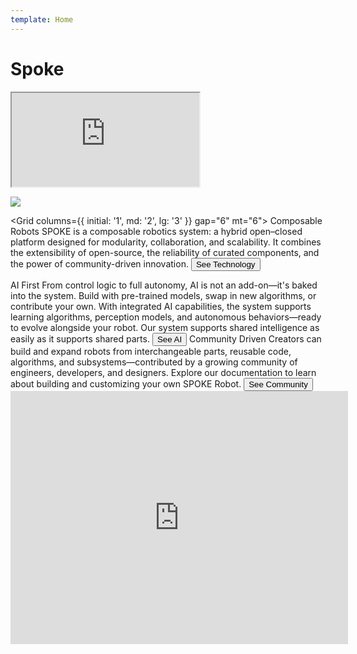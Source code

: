 ```yaml
---
template: Home
---
```


# Spoke

<iframe src='https://my.spline.design/spoko03-f3CUaZk6HGaWGHMb984CuIWY/' style={{ width: '100%', height: '80vh', border: 0 }}></iframe>

![](images/spoko-06.gif)

<Grid columns={{ initial: '1', md: '2', lg: '3' }} gap="6" mt="6">
  <FeatureBox>
    <Heading size="4">Composable Robots</Heading>
    <Text mt="2">
      SPOKE is a composable robotics system: a hybrid open–closed platform designed for modularity, collaboration, and scalability. It combines the extensibility of open-source, the reliability of curated components, and the power of community-driven innovation.
    </Text>
    <Button asChild>
      <NextLink href="/technology">See Technology</NextLink>
    </Button>
  </FeatureBox>

  <FeatureBox>
    <Heading size="4">AI First</Heading>
    <Text mt="2">
      From control logic to full autonomy, AI is not an add-on—it's baked into the system. Build with pre-trained models, swap in new algorithms, or contribute your own. With integrated AI capabilities, the system supports learning algorithms, perception models, and autonomous behaviors—ready to evolve alongside your robot. Our system supports shared intelligence as easily as it supports shared parts.
    </Text>
    <Button asChild>
      <NextLink href="/AI">See AI</NextLink>
    </Button>
  </FeatureBox>

  <FeatureBox>
    <Heading size="4">Community Driven</Heading>
    <Text mt="2">
      Creators can build and expand robots from interchangeable parts, reusable code, algorithms, and subsystems—contributed by a growing community of engineers, developers, and designers. Explore our documentation to learn about building and customizing your own SPOKE Robot.
    </Text>
    <Button asChild>
      <NextLink href="/community">See Community</NextLink>
    </Button>
  </FeatureBox>
</Grid>

<iframe
  width="540"
  height="405"
  src="https://20a92129.sibforms.com/serve/MUIFAILW4fhLF8JQaILhSXmpYirpIL4Av0oEk_oUKNVVQXI88wH7LtbCq9fbUV0pi2x0rCtru4EJkLAnr5-9CcVO5EdGnbkB1sELqTwsjRuhpdqx5pWupPenwSimSLRGxLf8GSEjW0j49dGtetf1B7SS61fVHNU49rYS2RQGBPxoOyngdIoTxGkAVDLGd3pRaVMUS9Rm3iqvpZXY"
  frameBorder="0"
  allowFullScreen
  style={{ display: 'block', marginLeft: 'auto', marginRight: 'auto', maxWidth: '100%' }}
></iframe>